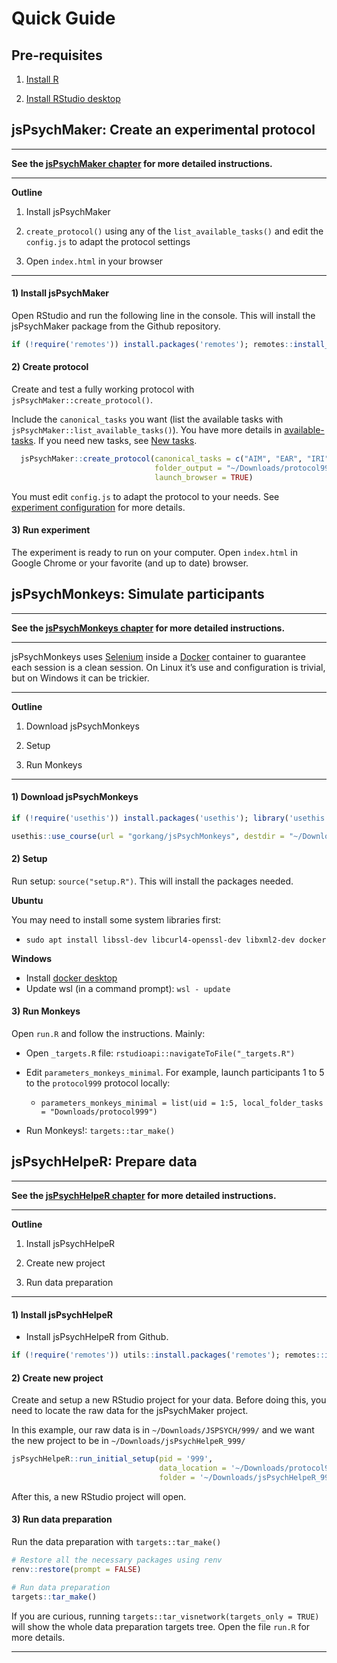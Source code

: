 # Quick Guide {#QuickGuide}

## Pre-requisites {-}

1. [Install R](https://cran.rstudio.com/)

2. [Install RStudio desktop](https://posit.co/download/rstudio-desktop/)



## jsPsychMaker: Create an experimental protocol {#QuickGuidejsPsychMaker}

------------------------------------------------------------------------

**See the [jsPsychMaker chapter](#jsPsychMaker) for more detailed instructions.**

------------------------------------------------------------------------

**Outline**

1)  Install jsPsychMaker

2)  `create_protocol()` using any of the `list_available_tasks()` and edit the `config.js` to adapt the protocol settings

3)  Open `index.html` in your browser

------------------------------------------------------------------------

#### 1) Install jsPsychMaker {.unnumbered}

Open RStudio and run the following line in the console. This will install the jsPsychMaker package from the Github repository.  


```r

if (!require('remotes')) install.packages('remotes'); remotes::install_github("gorkang/jsPsychMaker")

```

#### 2) Create protocol {.unnumbered}

Create and test a fully working protocol with `jsPsychMaker::create_protocol()`.   

Include the `canonical_tasks` you want (list the available tasks with `jsPsychMaker::list_available_tasks()`). You have more details in [available-tasks](03-jsPsychMaker.html#available-tasks). If you need new tasks, see [New tasks](07-NEWtasks.html#Newtasks).  

```r

  jsPsychMaker::create_protocol(canonical_tasks = c("AIM", "EAR", "IRI"),
                                folder_output = "~/Downloads/protocol999", 
                                launch_browser = TRUE)

```

You must edit `config.js` to adapt the protocol to your needs. See [experiment configuration](03-jsPsychMaker.html#experiment-configuration) for more details.  


#### 3) Run experiment {.unnumbered}

The experiment is ready to run on your computer. Open `index.html` in Google Chrome or your favorite (and up to date) browser.



## jsPsychMonkeys: Simulate participants {#QuickGuidejsPsychMonkeys}

------------------------------------------------------------------------

**See the [jsPsychMonkeys chapter](#jsPsychMonkeys) for more detailed instructions.**

------------------------------------------------------------------------

jsPsychMonkeys uses [Selenium](https://www.selenium.dev/) inside a [Docker](https://www.docker.com/) container to guarantee each session is a clean session. On Linux it's use and configuration is trivial, but on Windows it can be trickier.

------------------------------------------------------------------------

**Outline**

1)  Download jsPsychMonkeys

2)  Setup

3)  Run Monkeys

------------------------------------------------------------------------

#### 1) Download jsPsychMonkeys {.unnumbered}

```r

if (!require('usethis')) install.packages('usethis'); library('usethis')

usethis::use_course(url = "gorkang/jsPsychMonkeys", destdir = "~/Downloads/")

```

#### 2) Setup {.unnumbered}

Run setup: `source("setup.R")`. This will install the packages needed.  

**Ubuntu**  

You may need to install some system libraries first:  

-   `sudo apt install libssl-dev libcurl4-openssl-dev libxml2-dev docker`  

**Windows**  

- Install [docker desktop](https://docs.docker.com/desktop/install/windows-install/)  
- Update wsl (in a command prompt): `wsl - update`  


#### 3) Run Monkeys {.unnumbered}

Open `run.R` and follow the instructions. Mainly:

-   Open `_targets.R` file: `rstudioapi::navigateToFile("_targets.R")`

-   Edit `parameters_monkeys_minimal`. For example, launch participants 1 to 5 to the `protocol999` protocol locally:

    -   `parameters_monkeys_minimal = list(uid = 1:5, local_folder_tasks = "Downloads/protocol999")`

-   Run Monkeys!: `targets::tar_make()`



## jsPsychHelpeR: Prepare data {#QuickGuidejsPsychHelpeR}

------------------------------------------------------------------------

**See the [jsPsychHelpeR chapter](#jsPsychHelpeR) for more detailed instructions.**

------------------------------------------------------------------------

**Outline**

1)  Install jsPsychHelpeR

2)  Create new project

3)  Run data preparation

------------------------------------------------------------------------

#### 1) Install jsPsychHelpeR {.unnumbered}

-   Install jsPsychHelpeR from Github. 

```r

if (!require('remotes')) utils::install.packages('remotes'); remotes::install_github('gorkang/jsPsychHelpeR')

```

#### 2) Create new project {.unnumbered}

Create and setup a new RStudio project for your data. Before doing this, you need to locate the raw data for the jsPsychMaker project.   

In this example, our raw data is in `~/Downloads/JSPSYCH/999/` and we want the new project to be in `~/Downloads/jsPsychHelpeR_999/`  

```r

jsPsychHelpeR::run_initial_setup(pid = '999', 
                                 data_location = '~/Downloads/protocol999/data/', 
                                 folder = '~/Downloads/jsPsychHelpeR_999/')

```

After this, a new RStudio project will open.


#### 3) Run data preparation {.unnumbered}

Run the data preparation with `targets::tar_make()`

```r

# Restore all the necessary packages using renv
renv::restore(prompt = FALSE)

# Run data preparation
targets::tar_make()

```

If you are curious, running `targets::tar_visnetwork(targets_only = TRUE)` will show the whole data preparation targets tree. Open the file `run.R` for more details.  

------------------------------------------------------------------------
